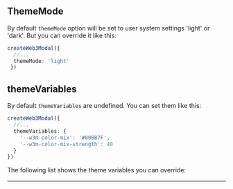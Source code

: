 
## ThemeMode

By default `themeMode` option will be set to user system settings 'light' or 'dark'. But you can override it like this:

```ts
createWeb3Modal({ 
  //...
  themeMode: 'light'
 })
```

## themeVariables

By default `themeVariables` are undefined. You can set them like this:

```ts
createWeb3Modal({
  //...
  themeVariables: {
    '--w3m-color-mix': '#00BB7F',
    '--w3m-color-mix-strength': 40
  }
})
```

The following list shows the theme variables you can override:

<Table
  headers={['Variable', 'Description', 'Type']}
  data={[
    {
      variable: { code: '--w3m-font-family' },
      description: 'Base font family',
      type: { code: 'string' }
    },
    {
      variable: { code: '--w3m-accent' },
      description: 'Color used for buttons, icons, labels, etc.',
      type: { code: 'string' }
    },
    {
      variable: { code: '--w3m-color-mix' },
      description: 'The color that blends in with the default colors',
      type: { code: 'string' }
    },
    {
      variable: { code: '--w3m-color-mix-strength' },
      description: 'The percentage on how much "--w3m-color-mix" should blend in',
      type: { code: 'number' }
    },
    {
      variable: { code: '--w3m-font-size-master' },
      description: 'The base pixel size for fonts.',
      type: { code: 'string' }
    },
    {
      variable: { code: '--w3m-border-radius-master' },
      description: 'The base border radius for fonts.',
      type: { code: 'string' }
    }
  ]}
/>